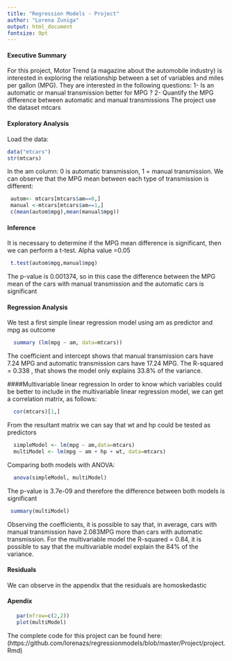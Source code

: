 ```yaml
---
title: "Regression Models - Project"  
author: "Lorena Zuniga"  
output: html_document
fontsize: 9pt
---
```

#### Executive Summary
For this project, Motor Trend (a magazine about the automobile industry) is interested in exploring the relationship between a set of variables and miles per gallon (MPG). They are interested in the following questions:
1- Is an automatic or manual transmission better for MPG ?
2- Quantify the MPG difference between automatic and manual transmissions
The project use the dataset mtcars

#### Exploratory Analysis
Load the data:
```r
data("mtcars")
str(mtcars)
```
In the am column: 0 is automatic transmission, 1 = manual transmission.
We can observe that the MPG mean between each type of transmission is different:
```r
 autom<- mtcars[mtcars$am==0,]
 manual <-mtcars[mtcars$am==1,]
 c(mean(autom$mpg),mean(manual$mpg))
```
#### Inference
It is necessary to determine if the MPG mean difference is significant, then we can perform a t-test. Alpha value =0.05
```r
 t.test(autom$mpg,manual$mpg)
```
 The p-value is 0.001374, so in this case the difference between the MPG mean of the cars with manual transmission and the automatic cars is significant

#### Regression Analysis
We test a first simple linear regression model using am as predictor and mpg as outcome

```r
  summary (lm(mpg ~ am, data=mtcars))
```
The coefficient and intercept shows that manual transmission cars have 7.24 MPG and automatic transmission cars have 17.24 MPG.
The R-squared = 0.338 , that shows the model only explains 33.8% of the variance.

####Multivariable linear regression
In order to know which variables could be better to include in the multivariable linear regression model, we can get a correlation matrix, as follows:
```r
  cor(mtcars)[1,]
```
From the resultant matrix we can say that wt and hp could be tested as predictors
```r
  simpleModel <- lm(mpg ~ am,data=mtcars)
  multiModel <- lm(mpg ~ am + hp + wt, data=mtcars)
```
Comparing both models with ANOVA:
```r
  anova(simpleModel, multiModel)
```
The p-value is 3.7e-09 and therefore the difference between both models is significant

```r
 summary(multiModel)  
```
Observing the coefficients, it is possible to say that, in average, cars with manual transmission have 2.083MPG more than cars with 
automatic transmission.
For the multivariable model the R-squared = 0.84, it is possible to say that the multivariable model explain the  84% of the variance.

#### Residuals
We can observe in the appendix that the residuals are homoskedastic

#### Apendix
```r
   par(mfrow=c(2,2))
   plot(multiModel)
  ```
The complete code for this project can be found here: (https://github.com/lorenazs/regressionmodels/blob/master/Project/project.Rmd) 